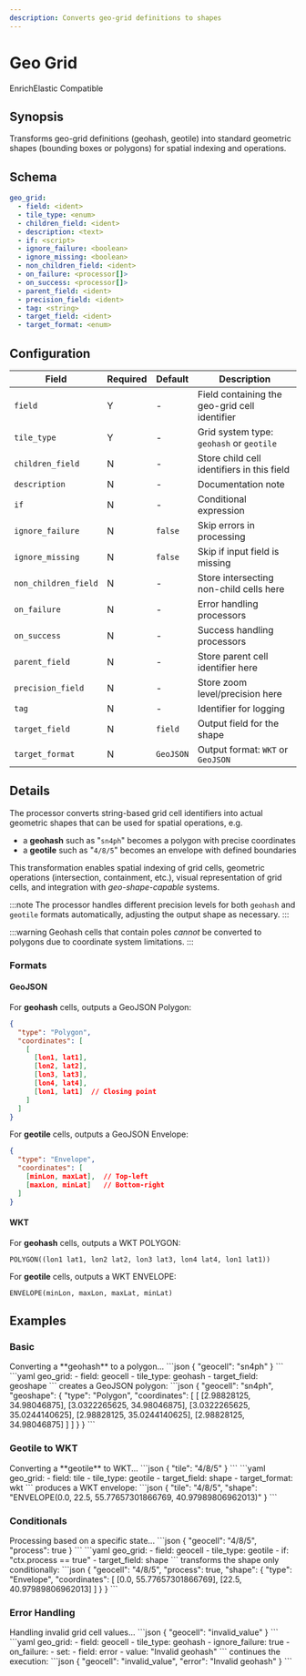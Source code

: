 ```yaml
---
description: Converts geo-grid definitions to shapes
---
```


# Geo Grid

<span class="theme-doc-version-badge badge badge--primary">Enrich</span><span class="theme-doc-version-badge badge badge--secondary">Elastic Compatible</span>

## Synopsis

Transforms geo-grid definitions (geohash, geotile) into standard geometric shapes (bounding boxes or polygons) for spatial indexing and operations.

## Schema

```yaml {2,3}
geo_grid:
  - field: <ident>
  - tile_type: <enum>
  - children_field: <ident>
  - description: <text>
  - if: <script>
  - ignore_failure: <boolean>
  - ignore_missing: <boolean>
  - non_children_field: <ident>
  - on_failure: <processor[]>
  - on_success: <processor[]>
  - parent_field: <ident>
  - precision_field: <ident>
  - tag: <string>
  - target_field: <ident>
  - target_format: <enum>
```

## Configuration

|Field|Required|Default|Description|
|---|---|---|---|
|`field`|Y|-|Field containing the geo-grid cell identifier|
|`tile_type`|Y|-|Grid system type: `geohash` or `geotile`|
|`children_field`|N|-|Store child cell identifiers in this field|
|`description`|N|-|Documentation note|
|`if`|N|-|Conditional expression|
|`ignore_failure`|N|`false`|Skip errors in processing|
|`ignore_missing`|N|`false`|Skip if input field is missing|
|`non_children_field`|N|-|Store intersecting non-child cells here|
|`on_failure`|N|-|Error handling processors|
|`on_success`|N|-|Success handling processors|
|`parent_field`|N|-|Store parent cell identifier here|
|`precision_field`|N|-|Store zoom level/precision here|
|`tag`|N|-|Identifier for logging|
|`target_field`|N|`field`|Output field for the shape|
|`target_format`|N|`GeoJSON`|Output format: `WKT` or `GeoJSON`|

## Details

The processor converts string-based grid cell identifiers into actual geometric shapes that can be used for spatial operations, e.g.

- a **geohash** such as "`sn4ph`" becomes a polygon with precise coordinates
- a **geotile** such as "`4/8/5`" becomes an envelope with defined boundaries

This transformation enables spatial indexing of grid cells, geometric operations (intersection, containment, etc.), visual representation of grid cells, and integration with _geo-shape-capable_ systems.

:::note
The processor handles different precision levels for both `geohash` and `geotile` formats automatically, adjusting the output shape as necessary.
:::

:::warning
Geohash cells that contain poles _cannot_ be converted to polygons due to coordinate system limitations.
:::

### Formats

#### GeoJSON

For **geohash** cells, outputs a GeoJSON Polygon:

```json
{
  "type": "Polygon",
  "coordinates": [
    [
      [lon1, lat1],
      [lon2, lat2],
      [lon3, lat3],
      [lon4, lat4],
      [lon1, lat1]  // Closing point
    ]
  ]
}
```

For **geotile** cells, outputs a GeoJSON Envelope:

```json
{
  "type": "Envelope",
  "coordinates": [
    [minLon, maxLat],  // Top-left
    [maxLon, minLat]   // Bottom-right
  ]
}
```

#### WKT

For **geohash** cells, outputs a WKT POLYGON:

```
POLYGON((lon1 lat1, lon2 lat2, lon3 lat3, lon4 lat4, lon1 lat1))
```

For **geotile** cells, outputs a WKT ENVELOPE:

```
ENVELOPE(minLon, maxLon, maxLat, minLat)
```

## Examples

### Basic

<ExampleGrid>
  <CommentCol>
    Converting a **geohash** to a polygon...
  </CommentCol>
  <CodeCol>
    ```json
    {
      "geocell": "sn4ph"
    }
    ```
    ```yaml
    geo_grid:
      - field: geocell
      - tile_type: geohash
      - target_field: geoshape
    ```
  </CodeCol>
  <CommentCol>
    creates a GeoJSON polygon:
  </CommentCol>
  <CodeCol>
    ```json
    {
      "geocell": "sn4ph",
      "geoshape": {
        "type": "Polygon",
        "coordinates": [
          [
            [2.98828125, 34.98046875],
            [3.0322265625, 34.98046875],
            [3.0322265625, 35.0244140625],
            [2.98828125, 35.0244140625],
            [2.98828125, 34.98046875]
          ]
        ]
      }
    }
    ```
  </CodeCol>
</ExampleGrid>

### Geotile to WKT

<ExampleGrid>
  <CommentCol>
    Converting a **geotile** to WKT...
  </CommentCol>
  <CodeCol>
    ```json
    {
      "tile": "4/8/5"
    }
    ```
    ```yaml
    geo_grid:
      - field: tile
      - tile_type: geotile
      - target_field: shape
      - target_format: wkt
    ```
  </CodeCol>
  <CommentCol>
    produces a WKT envelope:
  </CommentCol>
  <CodeCol>
    ```json
    {
      "tile": "4/8/5",
      "shape": "ENVELOPE(0.0, 22.5, 55.77657301866769, 40.97989806962013)"
    }
    ```
  </CodeCol>
</ExampleGrid>

### Conditionals

<ExampleGrid>
  <CommentCol>
    Processing based on a specific state...
  </CommentCol>
  <CodeCol>
    ```json
    {
      "geocell": "4/8/5",
      "process": true
    }
    ```
    ```yaml
    geo_grid:
      - field: geocell
      - tile_type: geotile
      - if: "ctx.process == true"
      - target_field: shape
    ```
  </CodeCol>
  <CommentCol>
    transforms the shape only conditionally:
  </CommentCol>
  <CodeCol>
    ```json
    {
      "geocell": "4/8/5",
      "process": true,
      "shape": {
        "type": "Envelope",
        "coordinates": [
          [0.0, 55.77657301866769],
          [22.5, 40.97989806962013]
        ]
      }
    }
    ```
  </CodeCol>
</ExampleGrid>

### Error Handling

<ExampleGrid>
  <CommentCol>
    Handling invalid grid cell values...
  </CommentCol>
  <CodeCol>
    ```json
    {
      "geocell": "invalid_value"
    }
    ```
    ```yaml
    geo_grid:
      - field: geocell
      - tile_type: geohash
      - ignore_failure: true
      - on_failure:
          - set:
              - field: error
              - value: "Invalid geohash"
    ```
  </CodeCol>
  <CommentCol>
    continues the execution:
  </CommentCol>
  <CodeCol>
    ```json
    {
      "geocell": "invalid_value",
      "error": "Invalid geohash"
    }
    ```
  </CodeCol>
</ExampleGrid>
